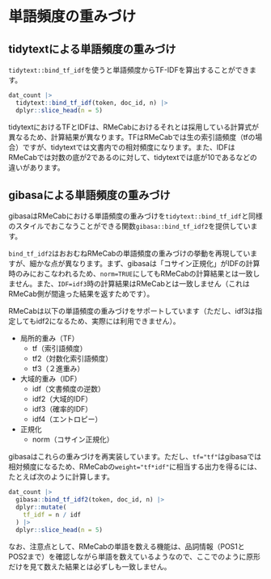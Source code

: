# 単語頻度の重みづけ {#weighting}

## tidytextによる単語頻度の重みづけ

`tidytext::bind_tf_idf`を使うと単語頻度からTF-IDFを算出することができます。

```r
dat_count |>
  tidytext::bind_tf_idf(token, doc_id, n) |>
  dplyr::slice_head(n = 5)
```

tidytextにおけるTFとIDFは、RMeCabにおけるそれとは採用している計算式が異なるため、計算結果が異なります。TFはRMeCabでは生の索引語頻度（tfの場合）ですが、tidytextでは文書内での相対頻度になります。また、IDFはRMeCabでは対数の底が2であるのに対して、tidytextでは底が10であるなどの違いがあります。

## gibasaによる単語頻度の重みづけ

gibasaはRMeCabにおける単語頻度の重みづけを`tidytext::bind_tf_idf`と同様のスタイルでおこなうことができる関数`gibasa::bind_tf_idf2`を提供しています。

`bind_tf_idf2`はおおむねRMeCabの単語頻度の重みづけの挙動を再現していますが、細かな点が異なります。まず、gibasaは「コサイン正規化」がIDFの計算時のみにおこなわれるため、`norm=TRUE`にしてもRMeCabの計算結果とは一致しません。また、`IDF=idf3`時の計算結果はRMeCabとは一致しません（これはRMeCab側が間違った結果を返すためです）。

RMeCabは以下の単語頻度の重みづけをサポートしています（ただし、idf3は指定してもidf2になるため、実際には利用できません）。

- 局所的重み（TF）
  - tf（索引語頻度）
  - tf2（対数化索引語頻度）
  - tf3（２進重み）
- 大域的重み（IDF）
  - idf（文書頻度の逆数）
  - idf2（大域的IDF）
  - idf3（確率的IDF）
  - idf4（エントロピー）
- 正規化
  - norm（コサイン正規化）

gibasaはこれらの重みづけを再実装しています。ただし、`tf="tf"`はgibasaでは相対頻度になるため、RMeCabの`weight="tf*idf"`に相当する出力を得るには、たとえば次のように計算します。

```r
dat_count |>
  gibasa::bind_tf_idf2(token, doc_id, n) |>
  dplyr::mutate(
    tf_idf = n / idf
  ) |>
  dplyr::slice_head(n = 5)
```

なお、注意点として、RMeCabの単語を数える機能は、品詞情報（POS1とPOS2まで）を確認しながら単語を数えているようなので、ここでのように原形だけを見て数えた結果とは必ずしも一致しません。

